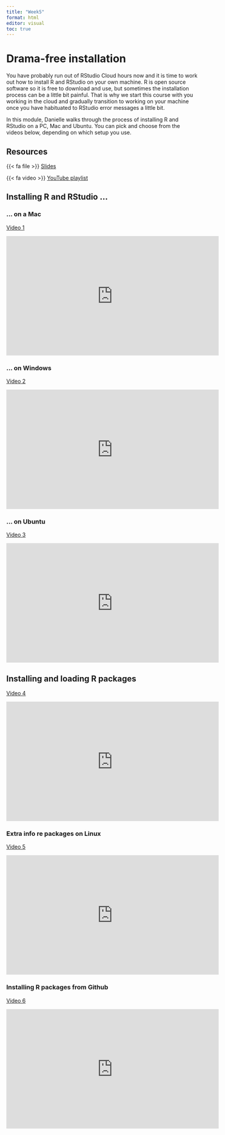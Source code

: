 ```yaml
---
title: "Week5"
format: html
editor: visual
toc: true
---
```



# Drama-free installation

You have probably run out of RStudio Cloud hours now and it is time to work out how to install R and RStudio on your own machine. R is open source software so it is free to download and use, but sometimes the installation process can be a little bit painful. That is why we start this course with you working in the cloud and gradually transition to working on your machine once you have habituated to RStudio error messages a little bit. 

In this module, Danielle walks through the process of installing R and RStudio on a PC, Mac and Ubuntu. You can pick and choose from the videos below, depending on which setup you use. 


## Resources

{{< fa file >}} [Slides](https://slides.djnavarro.net/installing-r/#1)

{{< fa video >}} [YouTube playlist](https://www.youtube.com/playlist?list=PLRPB0ZzEYegOZivdelOuEn-R-XUN-DOjd)


## Installing R and RStudio ...

### ... on a Mac

[Video 1](https://www.youtube.com/watch?v=ay25o485YXs&list=PLRPB0ZzEYegOZivdelOuEn-R-XUN-DOjd)

<iframe width="560" height="315" src="https://www.youtube.com/embed/ay25o485YXs?si=K0n2U7KzCRR7QjGd" title="YouTube video player" frameborder="0" allow="accelerometer; autoplay; clipboard-write; encrypted-media; gyroscope; picture-in-picture; web-share" referrerpolicy="strict-origin-when-cross-origin" allowfullscreen></iframe>

### ... on Windows

[Video 2](https://www.youtube.com/watch?v=KAeHFzxbHTA&list=PLRPB0ZzEYegOZivdelOuEn-R-XUN-DOjd&index=2)

<iframe width="560" height="315" src="https://www.youtube.com/embed/KAeHFzxbHTA?si=lttLjp60ojWHsyzm" title="YouTube video player" frameborder="0" allow="accelerometer; autoplay; clipboard-write; encrypted-media; gyroscope; picture-in-picture; web-share" referrerpolicy="strict-origin-when-cross-origin" allowfullscreen></iframe>

### ... on Ubuntu

[Video 3](https://www.youtube.com/watch?v=24TtO1fR6SI&list=PLRPB0ZzEYegOZivdelOuEn-R-XUN-DOjd&index=3)

<iframe width="560" height="315" src="https://www.youtube.com/embed/24TtO1fR6SI?si=85NAxPceBfT7CXGO" title="YouTube video player" frameborder="0" allow="accelerometer; autoplay; clipboard-write; encrypted-media; gyroscope; picture-in-picture; web-share" referrerpolicy="strict-origin-when-cross-origin" allowfullscreen></iframe>

## Installing and loading R packages

[Video 4](https://www.youtube.com/watch?v=kpHZVyDvEhQ&list=PLRPB0ZzEYegOZivdelOuEn-R-XUN-DOjd&index=4)

<iframe width="560" height="315" src="https://www.youtube.com/embed/kpHZVyDvEhQ?si=sep9P3ZVe336Mbgg" title="YouTube video player" frameborder="0" allow="accelerometer; autoplay; clipboard-write; encrypted-media; gyroscope; picture-in-picture; web-share" referrerpolicy="strict-origin-when-cross-origin" allowfullscreen></iframe>

### Extra info re packages on Linux

[Video 5](https://www.youtube.com/watch?v=NvZ66dqQarg&list=PLRPB0ZzEYegOZivdelOuEn-R-XUN-DOjd&index=5)

<iframe width="560" height="315" src="https://www.youtube.com/embed/NvZ66dqQarg?si=aCHSOKmLCwGyUBHa" title="YouTube video player" frameborder="0" allow="accelerometer; autoplay; clipboard-write; encrypted-media; gyroscope; picture-in-picture; web-share" referrerpolicy="strict-origin-when-cross-origin" allowfullscreen></iframe>

### Installing R packages from Github

[Video 6](https://www.youtube.com/watch?v=g6NEytoggZo&list=PLRPB0ZzEYegOZivdelOuEn-R-XUN-DOjd&index=6)

<iframe width="560" height="315" src="https://www.youtube.com/embed/g6NEytoggZo?si=Wxsg21RlZmY6toAq" title="YouTube video player" frameborder="0" allow="accelerometer; autoplay; clipboard-write; encrypted-media; gyroscope; picture-in-picture; web-share" referrerpolicy="strict-origin-when-cross-origin" allowfullscreen></iframe>
